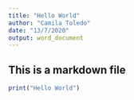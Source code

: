 ```yaml
---
title: "Hello World"
author: "Camila Toledo"
date: "13/7/2020"
output: word_document
---
```

## This is a markdown file

```r
print("Hello World")
```

